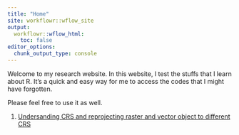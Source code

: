 ```yaml
---
title: "Home"
site: workflowr::wflow_site
output:
  workflowr::wflow_html:
    toc: false
editor_options:
  chunk_output_type: console
---
```


Welcome to my research website. In this website, I test the stuffs that I learn about R. It's a quick and easy way for me to access the codes that I might have forgotten. 

Please feel free to use it as well.

1. [Undersanding CRS and reprojecting raster and vector object to different CRS](210602_reprojecting_CRS.html)
